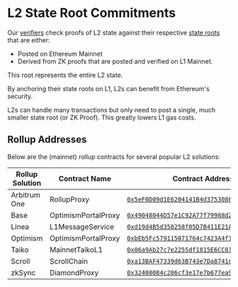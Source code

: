 # L2 State Root Commitments

Our [verifiers](/architecture#4-verifiers) check proofs of L2 state against their respective [state roots](/fundamentals/what-is-a-state-root) that are either:

- Posted on Ethereum Mainnet
- Derived from ZK proofs that are posted and verified on L1 Mainnet. 

This root represents the entire L2 state. 

By anchoring their state roots on L1, L2s can benefit from Ethereum's security. 

L2s can handle many transactions but only need to post a single, much smaller state root (or ZK Proof). This greatly lowers L1 gas costs.

## Rollup Addresses

Below are the (mainnet) rollup contracts for several popular L2 solutions:

| Rollup Solution  | Contract Name         | Contract Address                                                                                          |
|------------------|-----------------------|------------------------------------------------------------------------------------------------------------|
| Arbitrum One     | RollupProxy           | [`0x5eF0D09d1E6204141B4d37530808eD19f60FBa35`](https://etherscan.io/address/0x5eF0D09d1E6204141B4d37530808eD19f60FBa35) |
| Base             | OptimismPortalProxy        | [`0x49048044D57e1C92A77f79988d21Fa8fAF74E97e`](https://etherscan.io/address/0x49048044D57e1C92A77f79988d21Fa8fAF74E97e) |
| Linea            | L1MessageService      | [`0xd19d4B5d358258f05D7B411E21A1460D11B0876F`](https://etherscan.io/address/0xd19d4B5d358258f05D7B411E21A1460D11B0876F) |
| Optimism         | OptimismPortalProxy   | [`0xbEb5Fc579115071764c7423A4f12eDde41f106Ed`](https://etherscan.io/address/0xbEb5Fc579115071764c7423A4f12eDde41f106Ed) |
| Taiko            | MainnetTaikoL1        | [`0x06a9Ab27c7e2255df1815E6CC0168d7755Feb19a`](https://etherscan.io/address/0x06a9Ab27c7e2255df1815E6CC0168d7755Feb19a) |
| Scroll           | ScrollChain           | [`0xa13BAF47339d63B743e7Da8741db5456DAc1E556`](https://etherscan.io/address/0xa13BAF47339d63B743e7Da8741db5456DAc1E556) |
| zkSync           | DiamondProxy          | [`0x32400084c286cf3e17e7b677ea9583e60a000324`](https://etherscan.io/address/0x32400084c286cf3e17e7b677ea9583e60a000324) |